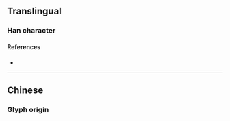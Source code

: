{{character info/new}}
{{also|億}}<!-- may be replaced by zh-forms -->
==Translingual==
{{stroke order|type=animate}}

===Han character===
{{Han char|rn=9|rad=人|as=01|sn=3|four=|canj=ON,XON|ids=⿰亻乙}}

====References====
* {{Han ref|kx=0091.051|hdz=10103.040|uh=4EBF|ud=20159}}

----

==Chinese==
===Glyph origin===
{{Han simp|億|f=意|t=乙}}
{{zh-see|億}}

{{cln|zh|numeral symbols|numerals}}